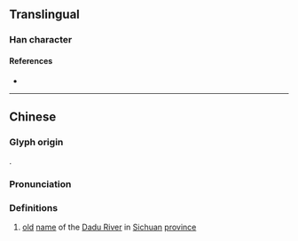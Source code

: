 {{character info/new}}
==Translingual==

===Han character===
{{Han char|rn=85|rad=水|as=07|sn=10|four=33150|canj=EHQI|ids=⿰氵我}}

====References====
* {{Han ref|kx=0626.230|dkj=17538|hdz=31626.020|uh=6D90|ud=28048|bh=D269|bd=53865}}

----

==Chinese==
{{zh-forms}}
===Glyph origin===
{{Han compound|水|alt1=氵|我|c1=s|c2=p|t1=river|ls=psc}}.

===Pronunciation===
{{zh-pron
|m=é
|c=ngo4
|mc=y
|oc=y
|ma=
|cat=pn
}}

===Definitions===
{{zh-hanzi}}

# {{lb|zh|archaic}} [[old]] [[name]] of the [[w:Dadu River (Sichuan)|Dadu River]] in [[Sichuan]] [[province]]